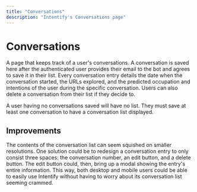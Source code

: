 ```yaml
---
title: "Conversations"
description: "Intentify's Conversations page"
---
```

# Conversations
A page that keeps track of a user's conversations. A conversation is saved here after the
authenticated user provides their email to the bot and agrees to save it in their list.
Every conversation entry details the date when the conversation started, the URLs explored,
and the predicted occupation and intentions of the user during the specific conversation.
Users can also delete a conversation from their list if they decide to.

A user having no conversations saved will have no list. They must save at least one conversation
to have a conversation list displayed.

## Improvements
The contents of the conversation list can seem squished on smaller resolutions. One solution
could be to redesign a conversation entry to only consist three spaces: the conversation number, an edit button, and
a delete button. The edit button could, then, bring up a modal showing the entry's entire information. This way,
both desktop and mobile users could be able to easily use Intentify without having to worry about
its conversation list seeming crammed.